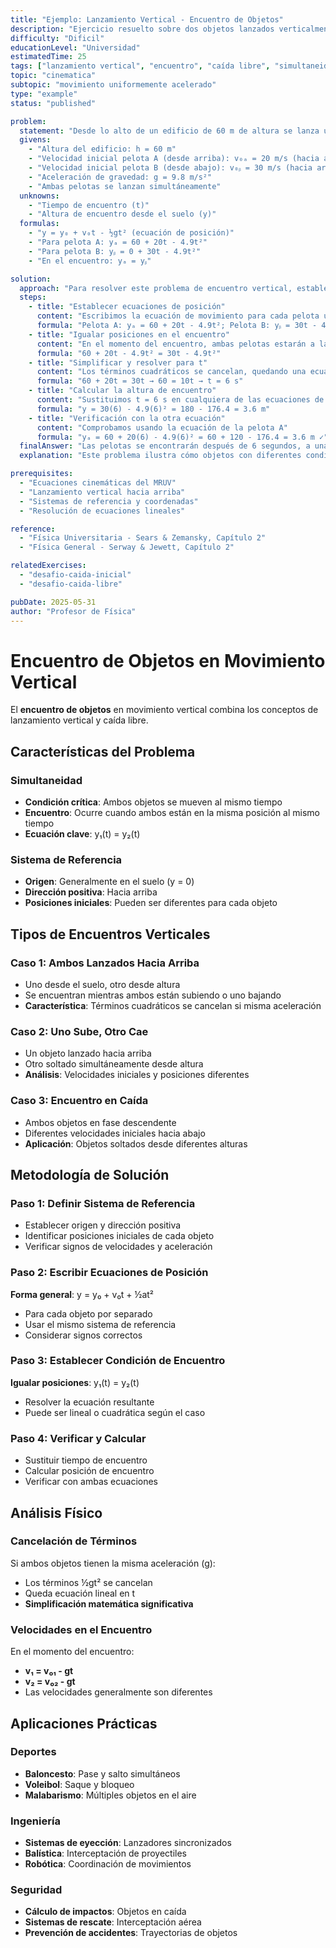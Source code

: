 ```yaml
---
title: "Ejemplo: Lanzamiento Vertical - Encuentro de Objetos"
description: "Ejercicio resuelto sobre dos objetos lanzados verticalmente que se encuentran en el aire"
difficulty: "Dificil"
educationLevel: "Universidad"
estimatedTime: 25
tags: ["lanzamiento vertical", "encuentro", "caída libre", "simultaneidad"]
topic: "cinematica"
subtopic: "movimiento uniformemente acelerado"
type: "example"
status: "published"

problem:
  statement: "Desde lo alto de un edificio de 60 m de altura se lanza una pelota verticalmente hacia arriba con velocidad de 20 m/s. Al mismo tiempo, desde el suelo se lanza otra pelota verticalmente hacia arriba con velocidad de 30 m/s. ¿En qué momento se encontrarán las pelotas? ¿A qué altura del suelo ocurrirá el encuentro?"
  givens:
    - "Altura del edificio: h = 60 m"
    - "Velocidad inicial pelota A (desde arriba): v₀ₐ = 20 m/s (hacia arriba)"
    - "Velocidad inicial pelota B (desde abajo): v₀ᵦ = 30 m/s (hacia arriba)"
    - "Aceleración de gravedad: g = 9.8 m/s²"
    - "Ambas pelotas se lanzan simultáneamente"
  unknowns:
    - "Tiempo de encuentro (t)"
    - "Altura de encuentro desde el suelo (y)"
  formulas:
    - "y = y₀ + v₀t - ½gt² (ecuación de posición)"
    - "Para pelota A: yₐ = 60 + 20t - 4.9t²"
    - "Para pelota B: yᵦ = 0 + 30t - 4.9t²"
    - "En el encuentro: yₐ = yᵦ"

solution:
  approach: "Para resolver este problema de encuentro vertical, estableceremos las ecuaciones de posición para cada pelota y las igualaremos en el momento del encuentro. Tomamos como referencia el suelo (y = 0) y hacia arriba como dirección positiva."
  steps:
    - title: "Establecer ecuaciones de posición"
      content: "Escribimos la ecuación de movimiento para cada pelota usando el mismo sistema de referencia"
      formula: "Pelota A: yₐ = 60 + 20t - 4.9t²; Pelota B: yᵦ = 30t - 4.9t²"
    - title: "Igualar posiciones en el encuentro"
      content: "En el momento del encuentro, ambas pelotas estarán a la misma altura"
      formula: "60 + 20t - 4.9t² = 30t - 4.9t²"
    - title: "Simplificar y resolver para t"
      content: "Los términos cuadráticos se cancelan, quedando una ecuación lineal"
      formula: "60 + 20t = 30t → 60 = 10t → t = 6 s"
    - title: "Calcular la altura de encuentro"
      content: "Sustituimos t = 6 s en cualquiera de las ecuaciones de posición"
      formula: "y = 30(6) - 4.9(6)² = 180 - 176.4 = 3.6 m"
    - title: "Verificación con la otra ecuación"
      content: "Comprobamos usando la ecuación de la pelota A"
      formula: "yₐ = 60 + 20(6) - 4.9(6)² = 60 + 120 - 176.4 = 3.6 m ✓"
  finalAnswer: "Las pelotas se encontrarán después de 6 segundos, a una altura de 3.6 m del suelo"
  explanation: "Este problema ilustra cómo objetos con diferentes condiciones iniciales pueden encontrarse en el espacio. La cancelación de los términos cuadráticos ocurre porque ambas pelotas experimentan la misma aceleración gravitacional."

prerequisites:
  - "Ecuaciones cinemáticas del MRUV"
  - "Lanzamiento vertical hacia arriba"
  - "Sistemas de referencia y coordenadas"
  - "Resolución de ecuaciones lineales"

reference:
  - "Física Universitaria - Sears & Zemansky, Capítulo 2"
  - "Física General - Serway & Jewett, Capítulo 2"

relatedExercises:
  - "desafio-caida-inicial"
  - "desafio-caida-libre"

pubDate: 2025-05-31
author: "Profesor de Física"
---
```


# Encuentro de Objetos en Movimiento Vertical

El **encuentro de objetos** en movimiento vertical combina los conceptos de lanzamiento vertical y caída libre.

## Características del Problema

### Simultaneidad
- **Condición crítica**: Ambos objetos se mueven al mismo tiempo
- **Encuentro**: Ocurre cuando ambos están en la misma posición al mismo tiempo
- **Ecuación clave**: y₁(t) = y₂(t)

### Sistema de Referencia
- **Origen**: Generalmente en el suelo (y = 0)
- **Dirección positiva**: Hacia arriba
- **Posiciones iniciales**: Pueden ser diferentes para cada objeto

## Tipos de Encuentros Verticales

### Caso 1: Ambos Lanzados Hacia Arriba
- Uno desde el suelo, otro desde altura
- Se encuentran mientras ambos están subiendo o uno bajando
- **Característica**: Términos cuadráticos se cancelan si misma aceleración

### Caso 2: Uno Sube, Otro Cae
- Un objeto lanzado hacia arriba
- Otro soltado simultáneamente desde altura
- **Análisis**: Velocidades iniciales y posiciones diferentes

### Caso 3: Encuentro en Caída
- Ambos objetos en fase descendente
- Diferentes velocidades iniciales hacia abajo
- **Aplicación**: Objetos soltados desde diferentes alturas

## Metodología de Solución

### Paso 1: Definir Sistema de Referencia
- Establecer origen y dirección positiva
- Identificar posiciones iniciales de cada objeto
- Verificar signos de velocidades y aceleración

### Paso 2: Escribir Ecuaciones de Posición
**Forma general**: y = y₀ + v₀t + ½at²
- Para cada objeto por separado
- Usar el mismo sistema de referencia
- Considerar signos correctos

### Paso 3: Establecer Condición de Encuentro
**Igualar posiciones**: y₁(t) = y₂(t)
- Resolver la ecuación resultante
- Puede ser lineal o cuadrática según el caso

### Paso 4: Verificar y Calcular
- Sustituir tiempo de encuentro
- Calcular posición de encuentro
- Verificar con ambas ecuaciones

## Análisis Físico

### Cancelación de Términos
Si ambos objetos tienen la misma aceleración (g):
- Los términos ½gt² se cancelan
- Queda ecuación lineal en t
- **Simplificación matemática significativa**

### Velocidades en el Encuentro
En el momento del encuentro:
- **v₁ = v₀₁ - gt**
- **v₂ = v₀₂ - gt**
- Las velocidades generalmente son diferentes

## Aplicaciones Prácticas

### Deportes
- **Baloncesto**: Pase y salto simultáneos
- **Voleibol**: Saque y bloqueo
- **Malabarismo**: Múltiples objetos en el aire

### Ingeniería
- **Sistemas de eyección**: Lanzadores sincronizados
- **Balística**: Interceptación de proyectiles
- **Robótica**: Coordinación de movimientos

### Seguridad
- **Cálculo de impactos**: Objetos en caída
- **Sistemas de rescate**: Interceptación aérea
- **Prevención de accidentes**: Trayectorias de objetos
